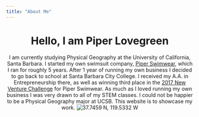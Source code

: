```yaml
---
title: "About Me"
---
```


<center>
# Hello, I am Piper Lovegreen
<center/>

I am currently studying Physical Geography at the University of California, Santa Barbara. I started my own swimsuit company, [Piper Swimwear](https://www.instagram.com/piperswimwear/?hl=en), which I ran for roughly 5 years. After 1 year of running my own business I decided to go back to school at Santa Barbara City College. I received my A.A. in Entrepreneurship there, as well as winning third place in the [2017 New Venture Challenge](https://scheinfeldnewventurechallenge.org/index.php/past-winners/) for Piper Swimwear. As much as I loved running my own business I was very drawn to all of my STEM classes. I could not be happier to be a Physical Geography major at UCSB. This website is to showcase my work. 
![37.7459 N, 119.5332 W](/Users/piperlovegreen/Desktop/github/piper-lovegreen.github.io/img/halfdome.jpg)
